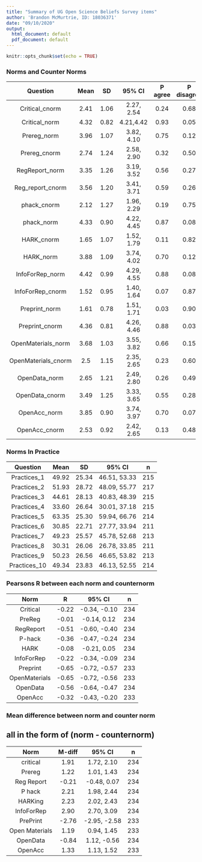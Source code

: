 ---
title: "Summary of UG Open Science Beliefs Survey items"
author: 'Brandon McMurtrie, ID: 18036371'
date: "09/10/2020"
output:
  html_document: default
  pdf_document: default
---

```{r setup, include=FALSE}
knitr::opts_chunk$set(echo = TRUE)
```

### Norms and Counter Norms

|Question| Mean  | SD    | 95% CI    | P agree | P disagree | n |
|:-----:|:-----:|:-----:|:---------:|:-------:|:---------:|:---------:|
|Critical_cnorm| 2.41 | 1.06 | 2.27, 2.54 | 0.24 |0.68| 234 |
|Critical_norm| 4.32 | 0.82 | 4.21,4.42 | 0.93 | 0.05  | 234 |
|Prereg_norm| 3.96 | 1.07 | 3.82, 4.10 | 0.75 | 0.12 | 234 |
|Prereg_cnorm| 2.74 | 1.24 | 2.58, 2.90 | 0.32 | 0.50 | 234 |
|RegReport_norm| 3.35 | 1.26 | 3.19, 3.52 | 0.56 | 0.27 | 234 |
|Reg_report_cnorm| 3.56 | 1.20 | 3.41, 3.71 | 0.59 | 0.26 | 234 |
|phack_cnorm| 2.12 | 1.27 | 1.96, 2.29 | 0.19 | 0.75 | 234 |
|phack_norm| 4.33 | 0.90 | 4.22, 4.45 | 0.87 | 0.08 | 234 |
|HARK_cnorm| 1.65 | 1.07 | 1.52, 1.79 | 0.11 | 0.82 | 234 |
|HARK_norm| 3.88 | 1.09 | 3.74, 4.02 | 0.70 | 0.12 | 234 |
|InfoForRep_norm| 4.42 | 0.99 | 4.29, 4.55 | 0.88 | 0.08 | 234 |
|InfoForRep_cnorm| 1.52 | 0.95 | 1.40, 1.64 | 0.07 | 0.87 | 234 |
|Preprint_norm| 1.61 | 0.78 | 1.51, 1.71 | 0.03 | 0.90 | 234 |
|Preprint_cnorm| 4.36 | 0.81 | 4.26, 4.46 | 0.88 | 0.03 | 233 |
|OpenMaterials_norm| 3.68 | 1.03 | 3.55, 3.82 | 0.66 | 0.15 | 233 |
|OpenMaterials_cnorm| 2.5 | 1.15 | 2.35, 2.65 | 0.23 | 0.60 | 234 |
|OpenData_norm| 2.65 | 1.21 | 2.49, 2.80 | 0.26 | 0.49 | 234 |
|OpenData_cnorm| 3.49 | 1.25 | 3.33, 3.65 | 0.55 | 0.28 | 234 |
|OpenAcc_norm| 3.85 | 0.90 | 3.74, 3.97 | 0.70 | 0.07 | 233 |
|OpenAcc_cnorm| 2.53 | 0.92 | 2.42, 2.65 | 0.13 | 0.48 | 234 |

### Norms In Practice

|Question| Mean  | SD    | 95% CI    | n |
|:-----:|:-----:|:-----:|:---------:|:-------:|
|Practices_1| 49.92 | 25.34 | 46.51, 53.33 | 215 |
|Practices_2| 51.93 | 28.72 | 48.09, 55.77 | 217 |
|Practices_3| 44.61 | 28.13 | 40.83, 48.39 | 215 |
|Practices_4| 33.60 | 26.64 | 30.01, 37.18 | 215 | 
|Practices_5| 63.35 | 25.30 | 59.94, 66.76 | 214 | 
|Practices_6| 30.85 | 22.71 | 27.77, 33.94 | 211 | 
|Practices_7| 49.23 | 25.57 | 45.78, 52.68 | 213 | 
|Practices_8| 30.31 | 26.06 | 26.78, 33.85 | 211 | 
|Practices_9| 50.23 | 26.56 | 46.65, 53.82 | 213 | 
|Practices_10| 49.34 | 23.83 | 46.13, 52.55 | 214 |


### Pearsons R between each norm and counternorm

| Norm | R | 95% CI | n |
|:----:|:-:|:------:|:-:|
|Critical| -0.22 | -0.34, -0.10 | 234 |
|PreReg| -0.01 | -0.14, 0.12 | 234 |
|RegReport| -0.51 | -0.60, -0.40 | 234 |
|P-hack| -0.36 | -0.47, -0.24 | 234 |
|HARK| -0.08 | -0.21, 0.05 | 234 |
|InfoForRep| -0.22 | -0.34, -0.09 | 234 |
|Preprint| -0.65 | -0.72, -0.57 | 233 |
|OpenMaterials| -0.65 | -0.72, -0.56 | 233 |
|OpenData| -0.56 | -0.64, -0.47 | 234 |
|OpenAcc| -0.32 | -0.43, -0.20 | 233 |

### Mean difference between norm and counter norm

## all in the form of (norm - counternorm)

| Norm | M-diff | 95% CI | n |
|:----:|:------:|:------:|:-:|
|critical| 1.91 | 1.72, 2.10 | 234 |
|Prereg | 1.22 | 1.01, 1.43 | 234 |
|Reg Report | -0.21 | -0.48, 0.07 | 234 |
|P hack | 2.21 | 1.98, 2.44 | 234 |
|HARKing | 2.23 | 2.02, 2.43 | 234 | 
|InfoForRep | 2.90 | 2.70, 3.09 | 234 |
|PrePrint | -2.76 | -2.95, -2.58 | 233 |
|Open Materials | 1.19 | 0.94, 1.45 | 233 |
|OpenData | -0.84 | 1.12, -0.56 | 234 |
|OpenAcc | 1.33 | 1.13, 1.52 | 233 |
























